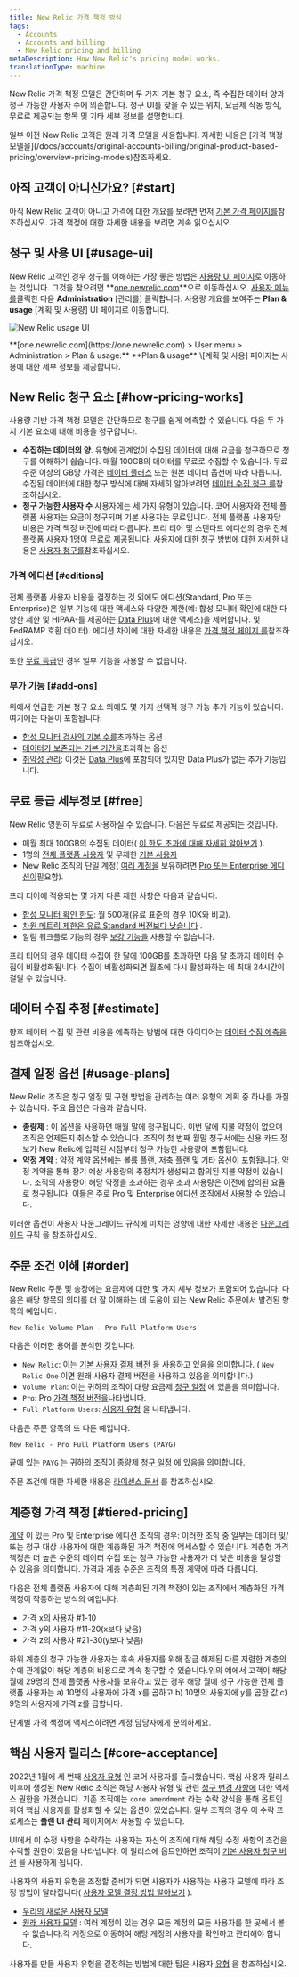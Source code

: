 ```yaml
---
title: New Relic 가격 책정 방식
tags:
  - Accounts
  - Accounts and billing
  - New Relic pricing and billing
metaDescription: How New Relic's pricing model works.
translationType: machine
---
```



New Relic 가격 책정 모델은 간단하며 두 가지 기본 청구 요소, 즉 수집한 데이터 양과 청구 가능한 사용자 수에 의존합니다. 청구 UI를 찾을 수 있는 위치, 요금제 작동 방식, 무료로 제공되는 항목 및 기타 세부 정보를 설명합니다.

<Callout variant="tip">
  일부 이전 New Relic 고객은 원래 가격 모델을 사용합니다. 자세한 내용은 [가격 책정 모델을](/docs/accounts/original-accounts-billing/original-product-based-pricing/overview-pricing-models)참조하세요.
</Callout>

## 아직 고객이 아니신가요? [#start]

아직 New Relic 고객이 아니고 가격에 대한 개요를 보려면 먼저 [기본 가격 페이지를](https://newrelic.com/pricing)참조하십시오. 가격 책정에 대한 자세한 내용을 보려면 계속 읽으십시오.

## 청구 및 사용 UI [#usage-ui]

New Relic 고객인 경우 청구를 이해하는 가장 좋은 방법은 [사용량 UI 페이지](https://one.newrelic.com/admin-portal/consumption-usage/home)로 이동하는 것입니다. 그것을 찾으려면 **[one.newrelic.com](https://one.newrelic.com)**으로 이동하십시오. [사용자 메뉴를](/docs/accounts/accounts-billing/general-account-settings/intro-account-settings)클릭한 다음 **Administration** \[관리를] 클릭합니다. 사용량 개요를 보여주는 **Plan & usage** \[계획 및 사용량] UI 페이지로 이동합니다.

<img
  title="New Relic usage UI"
  alt="New Relic usage UI"
  src={accountsUsageUi}
/>

<figcaption>
  **[one.newrelic.com](https://one.newrelic.com) > User menu > Administration > Plan & usage:** **Plan & usage** \[계획 및 사용] 페이지는 사용에 대한 세부 정보를 제공합니다.
</figcaption>

## New Relic 청구 요소 [#how-pricing-works]

사용량 기반 가격 책정 모델은 간단하므로 청구를 쉽게 예측할 수 있습니다. 다음 두 가지 기본 요소에 대해 비용을 청구합니다.

* **수집하는 데이터의 양**. 유형에 관계없이 수집된 데이터에 대해 요금을 청구하므로 청구를 이해하기 쉽습니다. 매월 100GB의 데이터를 무료로 수집할 수 있습니다. 무료 수준 이상의 GB당 가격은 [데이터 플러스](/docs/accounts/accounts-billing/new-relic-one-pricing-billing/data-ingest-billing/#data-prices) 또는 원본 데이터 옵션에 따라 다릅니다. 수집된 데이터에 대한 청구 방식에 대해 자세히 알아보려면 [데이터 수집 청구 를](/docs/accounts/accounts-billing/new-relic-one-pricing-billing/data-ingest-billing)참조하십시오.
* **청구 가능한 사용자 수** 사용자에는 세 가지 유형이 있습니다. 코어 사용자와 전체 플랫폼 사용자는 요금이 청구되며 기본 사용자는 무료입니다. 전체 플랫폼 사용자당 비용은 가격 책정 버전에 따라 다릅니다. 프리 티어 및 스탠다드 에디션의 경우 전체 플랫폼 사용자 1명이 무료로 제공됩니다. 사용자에 대한 청구 방법에 대한 자세한 내용은 [사용자 청구를](/docs/accounts/accounts-billing/new-relic-one-pricing-billing/user-count-billing)참조하십시오.

### 가격 에디션 [#editions]

전체 플랫폼 사용자 비용을 결정하는 것 외에도 에디션(Standard, Pro 또는 Enterprise)은 일부 기능에 대한 액세스와 다양한 제한(예: 합성 모니터 확인에 대한 다양한 제한 및 HIPAA-를 제공하는 [Data Plus](/docs/accounts/accounts-billing/new-relic-one-pricing-billing/data-ingest-billing/#data-plus)에 대한 액세스)을 제어합니다. 및 FedRAMP 호환 데이터). 에디션 차이에 대한 자세한 내용은 [가격 책정 페이지 를](https://newrelic.com/pricing)참조하십시오.

또한 [무료 등급](#free)인 경우 일부 기능을 사용할 수 없습니다.

### 부가 기능 [#add-ons]

위에서 언급한 기본 청구 요소 외에도 몇 가지 선택적 청구 가능 추가 기능이 있습니다. 여기에는 다음이 포함됩니다.

* [합성 모니터 검사의 기본 수를](/docs/synthetics/synthetic-monitoring/getting-started/monitor-limits)초과하는 옵션
* [데이터가 보존되는 기본 기간을](/docs/data-apis/manage-data/manage-data-retention/#adjust-retention)초과하는 옵션
* [취약성 관리](/docs/vulnerability-management/overview): 이것은 [Data Plus](/docs/accounts/accounts-billing/new-relic-one-pricing-billing/data-ingest-billing#data-prices)에 포함되어 있지만 Data Plus가 없는 추가 기능입니다.

## 무료 등급 세부정보 [#free]

New Relic 영원히 무료로 사용하실 수 있습니다. 다음은 무료로 제공되는 것입니다.

* 매월 최대 100GB의 수집된 데이터( [이 한도 초과에 대해 자세히 알아보기](/docs/accounts/accounts-billing/new-relic-one-pricing-billing/data-ingest-billing#free-tier-limits) ).
* 1명의 [전체 플랫폼 사용자](/docs/accounts/accounts-billing/new-relic-one-user-management/user-type) 및 무제한 [기본 사용자](/docs/accounts/accounts-billing/new-relic-one-user-management/user-type)
* New Relic 조직의 단일 계정( [여러 계정을](/docs/accounts/accounts-billing/account-structure/new-relic-account-structure) 보유하려면 [Pro 또는 Enterprise 에디션이](#editions)필요함).

프리 티어에 적용되는 몇 가지 다른 제한 사항은 다음과 같습니다.

* [합성 모니터 확인 한도](/docs/synthetics/synthetic-monitoring/using-monitors/monitor-limits): 월 500개(유료 표준의 경우 10K와 비교).
* [차원 메트릭 제한은 유료 Standard 버전보다 낮습니다](/docs/data-apis/ingest-apis/metric-api/metric-api-limits-restricted-attributes/#additional-considerations) .
* 알림 워크플로 기능의 경우 [보강 기능을](/docs/alerts-applied-intelligence/applied-intelligence/incident-workflows/incident-workflows/#enrichments) 사용할 수 없습니다.

프리 티어의 경우 데이터 수집이 한 달에 100GB를 초과하면 다음 달 초까지 데이터 수집이 비활성화됩니다. 수집이 비활성화되면 월초에 다시 활성화하는 데 최대 24시간이 걸릴 수 있습니다.

## 데이터 수집 추정 [#estimate]

향후 데이터 수집 및 관련 비용을 예측하는 방법에 대한 아이디어는 [데이터 수집 예측을](https://newrelic.com/blog/nerdlog/estimate-data-cost)참조하십시오.

## 결제 일정 옵션 [#usage-plans]

New Relic 조직은 청구 일정 및 구현 방법을 관리하는 여러 유형의 계획 중 하나를 가질 수 있습니다. 주요 옵션은 다음과 같습니다.

* **종량제** : 이 옵션을 사용하면 매월 말에 청구됩니다. 이번 달에 지불 약정이 없으며 조직은 언제든지 취소할 수 있습니다. 조직의 첫 번째 월말 청구서에는 신용 카드 정보가 New Relic에 입력된 시점부터 청구 가능한 사용량이 포함됩니다.
* **약정 계약** : 약정 계약 옵션에는 볼륨 플랜, 저축 플랜 및 기타 옵션이 포함됩니다. 약정 계약을 통해 장기 예상 사용량의 추정치가 생성되고 합의된 지불 약정이 있습니다. 조직의 사용량이 해당 약정을 초과하는 경우 초과 사용량은 이전에 합의된 요율로 청구됩니다. 이들은 주로 Pro 및 Enterprise 에디션 조직에서 사용할 수 있습니다.

이러한 옵션이 사용자 다운그레이드 규칙에 미치는 영향에 대한 자세한 내용은 [다운그레이드](/docs/accounts/accounts-billing/new-relic-one-pricing-billing/user-count-billing#user-downgrade-rules) 규칙 을 참조하십시오.

## 주문 조건 이해 [#order]

New Relic 주문 및 송장에는 요금제에 대한 몇 가지 세부 정보가 포함되어 있습니다. 다음은 해당 항목의 의미를 더 잘 이해하는 데 도움이 되는 New Relic 주문에서 발견된 항목의 예입니다.

```
New Relic Volume Plan - Pro Full Platform Users
```

다음은 이러한 용어를 분석한 것입니다.

* `New Relic`: 이는 [기본 사용자 결제 버전](/docs/accounts/accounts-billing/new-relic-one-pricing-billing/user-count-billing/#pricing-versions) 을 사용하고 있음을 의미합니다. ( `New Relic One` 이면 원래 사용자 결제 버전을 사용하고 있음을 의미합니다.)
* `Volume Plan`: 이는 귀하의 조직이 대량 요금제 [청구 일정](#usage-plans) 에 있음을 의미합니다.
* `Pro`: Pro [가격 책정 버전을](#editions)나타냅니다.
* `Full Platform Users`: [사용자 유형](/docs/accounts/accounts-billing/new-relic-one-user-management/user-type) 을 나타냅니다.

다음은 주문 항목의 또 다른 예입니다.

```
New Relic - Pro Full Platform Users (PAYG)
```

끝에 있는 `PAYG` 는 귀하의 조직이 종량제 [청구 일정](#usage-plans) 에 있음을 의미합니다.

주문 조건에 대한 자세한 내용은 [라이센스 문서](/docs/licenses/license-information/usage-plans/new-relic-one-usage-plan-descriptions) 를 참조하십시오.

## 계층형 가격 책정 [#tiered-pricing]

[계약](#usage-plans) 이 있는 Pro 및 Enterprise 에디션 조직의 경우: 이러한 조직 중 일부는 데이터 및/또는 청구 대상 사용자에 대한 계층화된 가격 책정에 액세스할 수 있습니다. 계층형 가격 책정은 더 높은 수준의 데이터 수집 또는 청구 가능한 사용자가 더 낮은 비용을 달성할 수 있음을 의미합니다. 가격과 계층 수준은 조직의 특정 계약에 따라 다릅니다.

다음은 전체 플랫폼 사용자에 대해 계층화된 가격 책정이 있는 조직에서 계층화된 가격 책정이 작동하는 방식의 예입니다.

* 가격 x의 사용자 #1-10
* 가격 y의 사용자 #11-20(x보다 낮음)
* 가격 z의 사용자 #21-30(y보다 낮음)

하위 계층의 청구 가능한 사용자는 후속 사용자를 위해 잠금 해제된 다른 저렴한 계층의 수에 관계없이 해당 계층의 비용으로 계속 청구할 수 있습니다.위의 예에서 고객이 해당 월에 29명의 전체 플랫폼 사용자를 보유하고 있는 경우 해당 월에 청구 가능한 전체 플랫폼 사용자는 a) 10명의 사용자에 가격 x를 곱하고 b) 10명의 사용자에 y를 곱한 값 c) 9명의 사용자에 가격 z를 곱합니다.

단계별 가격 책정에 액세스하려면 계정 담당자에게 문의하세요.

## 핵심 사용자 릴리스 [#core-acceptance]

2022년 1월에 세 번째 [사용자 유형](/docs/accounts/accounts-billing/new-relic-one-user-management/user-type) 인 코어 사용자를 출시했습니다. 핵심 사용자 릴리스 이후에 생성된 New Relic 조직은 해당 사용자 유형 및 관련 [청구 변경 사항에](/docs/accounts/accounts-billing/new-relic-one-pricing-billing/user-count-billing/#pricing-versions) 대한 액세스 권한을 가졌습니다. 기존 조직에는 `core amendment` 라는 수락 양식을 통해 옵트인하여 핵심 사용자를 활성화할 수 있는 옵션이 있었습니다. 일부 조직의 경우 이 수락 프로세스는 **플랜 UI 관리** 페이지에서 사용할 수 있습니다.

UI에서 이 수정 사항을 수락하는 사용자는 자신의 조직에 대해 해당 수정 사항의 조건을 수락할 권한이 있음을 나타냅니다. 이 릴리스에 옵트인하면 조직이 [기본 사용자 청구 버전](/docs/accounts/accounts-billing/new-relic-one-pricing-billing/user-count-billing/#pricing-versions) 을 사용하게 됩니다.

사용자의 사용자 유형을 조정할 준비가 되면 사용자가 사용하는 사용자 모델에 따라 조정 방법이 달라집니다( [사용자 모델 결정 방법 알아보기](/docs/accounts/original-accounts-billing/original-users-roles/overview-user-models) ).

* [우리의 새로운 사용자 모델](/docs/accounts/accounts-billing/new-relic-one-user-management/user-management-ui-and-tasks/#edit-user-type)
* [원래 사용자 모델](/docs/accounts/original-accounts-billing/original-users-roles/users-roles-original-user-model/#update-user-type) : 여러 계정이 있는 경우 모든 계정의 모든 사용자를 한 곳에서 볼 수 없습니다.각 계정으로 이동하여 해당 계정의 사용자를 확인하고 관리해야 합니다.

사용자를 만들 사용자 유형을 결정하는 방법에 대한 팁은 사용자 [유형](/docs/accounts/accounts-billing/new-relic-one-user-management/user-type) 을 참조하십시오.